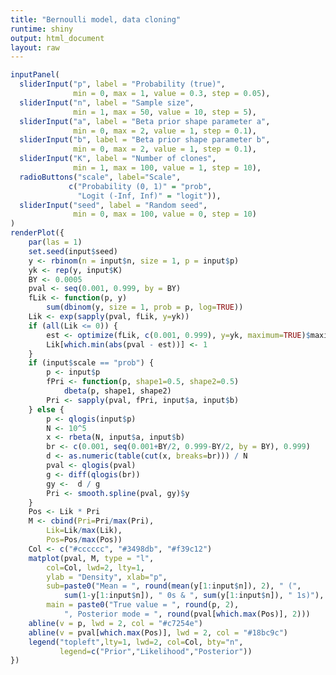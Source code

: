 ```yaml
---
title: "Bernoulli model, data cloning"
runtime: shiny
output: html_document
layout: raw
---
```


```r
inputPanel(
  sliderInput("p", label = "Probability (true)",
              min = 0, max = 1, value = 0.3, step = 0.05),
  sliderInput("n", label = "Sample size",
              min = 1, max = 50, value = 10, step = 5),
  sliderInput("a", label = "Beta prior shape parameter a",
              min = 0, max = 2, value = 1, step = 0.1),
  sliderInput("b", label = "Beta prior shape parameter b",
              min = 0, max = 2, value = 1, step = 0.1),
  sliderInput("K", label = "Number of clones",
              min = 1, max = 100, value = 1, step = 10),
  radioButtons("scale", label="Scale",
             c("Probability (0, 1)" = "prob",
               "Logit (-Inf, Inf)" = "logit")),
  sliderInput("seed", label = "Random seed",
              min = 0, max = 100, value = 0, step = 10)
)
renderPlot({
    par(las = 1)
    set.seed(input$seed)
    y <- rbinom(n = input$n, size = 1, p = input$p)
    yk <- rep(y, input$K)
    BY <- 0.0005
    pval <- seq(0.001, 0.999, by = BY)
    fLik <- function(p, y)
        sum(dbinom(y, size = 1, prob = p, log=TRUE))
    Lik <- exp(sapply(pval, fLik, y=yk))
    if (all(Lik <= 0)) {
        est <- optimize(fLik, c(0.001, 0.999), y=yk, maximum=TRUE)$maximum
        Lik[which.min(abs(pval - est))] <- 1
    }
    if (input$scale == "prob") {
        p <- input$p
        fPri <- function(p, shape1=0.5, shape2=0.5)
            dbeta(p, shape1, shape2)
        Pri <- sapply(pval, fPri, input$a, input$b)
    } else {
        p <- qlogis(input$p)
        N <- 10^5
        x <- rbeta(N, input$a, input$b)
        br <- c(0.001, seq(0.001+BY/2, 0.999-BY/2, by = BY), 0.999)
        d <- as.numeric(table(cut(x, breaks=br))) / N
        pval <- qlogis(pval)
        g <- diff(qlogis(br))
        gy <-  d / g
        Pri <- smooth.spline(pval, gy)$y
    }
    Pos <- Lik * Pri
    M <- cbind(Pri=Pri/max(Pri),
        Lik=Lik/max(Lik),
        Pos=Pos/max(Pos))
    Col <- c("#cccccc", "#3498db", "#f39c12")
    matplot(pval, M, type = "l", 
        col=Col, lwd=2, lty=1,
        ylab = "Density", xlab="p",
        sub=paste0("Mean = ", round(mean(y[1:input$n]), 2), " (", 
            sum(1-y[1:input$n]), " 0s & ", sum(y[1:input$n]), " 1s)"),
        main = paste0("True value = ", round(p, 2), 
            ", Posterior mode = ", round(pval[which.max(Pos)], 2)))
    abline(v = p, lwd = 2, col = "#c7254e")
    abline(v = pval[which.max(Pos)], lwd = 2, col = "#18bc9c")
    legend("topleft",lty=1, lwd=2, col=Col, bty="n",
           legend=c("Prior","Likelihood","Posterior"))
})
```
